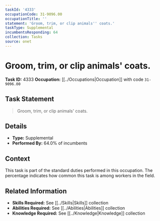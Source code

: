```yaml
---
taskId: '4333'
occupationCode: 31-9096.00
occupationTitle: ''
statement: 'Groom, trim, or clip animals'' coats.'
taskType: Supplemental
incumbentsResponding: 64
collection: Tasks
source: onet
---
```

# Groom, trim, or clip animals' coats.

**Task ID:** 4333
**Occupation:** [[../Occupations|Occupation]] with code `31-9096.00`

## Task Statement

> Groom, trim, or clip animals' coats.

## Details

- **Type:** Supplemental
- **Performed By:** 64.0% of incumbents

## Context

This task is part of the standard duties performed in this occupation. The percentage indicates how common this task is among workers in the field.

## Related Information

- **Skills Required:** See [[../Skills|Skills]] collection
- **Abilities Required:** See [[../Abilities|Abilities]] collection
- **Knowledge Required:** See [[../Knowledge|Knowledge]] collection
